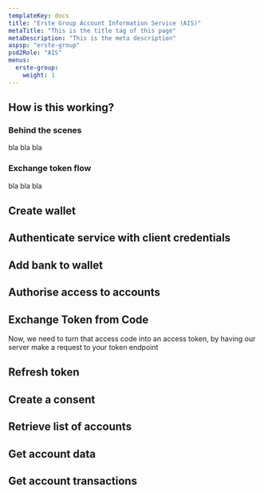 ```yaml
---
templateKey: docs
title: "Erste Group Account Information Service (AIS)"
metaTitle: "This is the title tag of this page"
metaDescription: "This is the meta description"
aspsp: "erste-group"
psd2Role: "AIS"
menus:
  erste-group: 
    weight: 1
---
```




## How is this working?
### Behind the scenes
bla bla bla

### Exchange token flow
bla bla bla


<step>

  ## Create wallet

  <StepWallet/>
</step>
<step>

  ## Authenticate service with client credentials

  <CreateWalletToken/>
</step>
<step>

  ## Add bank to wallet

  <StepWalletAddBank/>
</step>
<step>

  ## Authorise access to accounts

  <AuthoriseStep/>
</step>
<step>

  ## Exchange Token from Code

  <CreateToken/>
  Now, we need to turn that access code into an access token, by having our server make a request to your token endpoint
</step>
<step>

  ## Refresh token

  <RefreshToken/>
  </step>
  <step>

  ## Create a consent

  <StepCreateAccountConsent />
  </step>
  <step>

  ## Retrieve list of accounts

  <StepAccounts/>
  </step>
  <step>

  ## Get account data

  <StepAccount/>
  </step>
  <step>

  ## Get account transactions

  <StepTransactions/>
  </step>